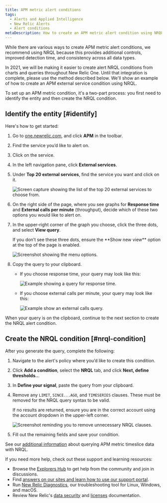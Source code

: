 ```yaml
---
title: APM metric alert conditions
tags:
  - Alerts and Applied Intelligence
  - New Relic Alerts
  - Alert conditions
metaDescription: How to create an APM metric alert condition using NRQL.
---
```


While there are various ways to create APM metric alert conditions, we recommend using NRQL because this provides additional controls, improved detection time, and consistency across all data types.

In 2021, we will be making it easier to create alert NRQL conditions from charts and queries throughout New Relic One. Until that integration is complete, please use the method described below. We'll show an example of how to create an APM external service condition using NRQL.

To set up an APM metric condition, it's a two-part process: you first need to identify the entity and then create the NRQL condition.

## Identify the entity [#identify]

Here's how to get started:

1. Go to [one.newrelic.com](https://one.newrelic.com), and click **APM** in the toolbar.
2. Find the service you’d like to alert on.
3. Click on the service.
4. In the left navigation pane, click **External services**.
5. Under **Top 20 external services**, find the service you want and click on it.

   ![Screen capture showing the list of the top 20 external services to choose from.](./images/top-twenty-2.png "top-twenty.png")
6. On the right side of the page, where you see graphs for **Response time** and **External calls per minute** (throughput), decide which of these two options you would like to alert on.
7. In the upper-right corner of the graph you choose, click the three dots, and select **View query**.

   <Callout variant="tip">
     If you don’t see these three dots, ensure the **Show new view** option at the top of the page is enabled.
   </Callout>

   ![Screenshot showing the menu options.](./images/external_service_graph_2.png "external_service_graph.png")
8. Copy the query to your clipboard.
   * If you choose response time, your query may look like this:

     ![Example showing a query for response time.](./images/response_time_query.png "response_time_query.png")
   * If you choose external calls per minute, your query may look like this:

     ![Example show an external calls query.](./images/external-calls-query.png "external-calls-query.png")

When your query is on the clipboard, continue to the next section to create the NRQL alert condition.

## Create the NRQL condition [#nrql-condition]

After you generate the query, complete the following:

1. Navigate to the alert's policy where you’d like to create this condition.
2. Click **Add a condition**, select the **NRQL** tab, and click **Next, define thresholds..**.
3. In **Define your signal**, paste the query from your clipboard.
4. Remove any `LIMIT`, `SINCE...AGO`, and `TIMESERIES` clauses. These must be removed for the NRQL query syntax to be valid.

   <Callout variant="tip">
     If no results are returned, ensure you are in the correct account using the account dropdown in the upper-left corner.
   </Callout>

   ![Screenshot reminding you to remove unnecessary NRQL clauses.](./images/remove_nrql_clauses.png "remove_nrql_clauses.png")
5. Fill out the remaining fields and save your condition.

See our [additional information](/docs/query-your-data/nrql-new-relic-query-language/nrql-query-tutorials/query-apm-metric-timeslice-data-nrql#timeslice-conversion) about querying APM metric timeslice data with NRQL.

If you need more help, check out these support and learning resources:

* Browse the [Explorers Hub](https://discuss.newrelic.com/) to get help from the community and join in discussions.
* Find [answers on our sites and learn how to use our support portal](/docs/using-new-relic/welcome-new-relic/get-started/find-help-use-support-portal).
* Run [New Relic Diagnostics](/docs/using-new-relic/cross-product-functions/troubleshooting/new-relic-diagnostics), our troubleshooting tool for Linux, Windows, and macOS.
* Review New Relic's [data security](/docs/security) and [licenses](/docs/licenses) documentation.
